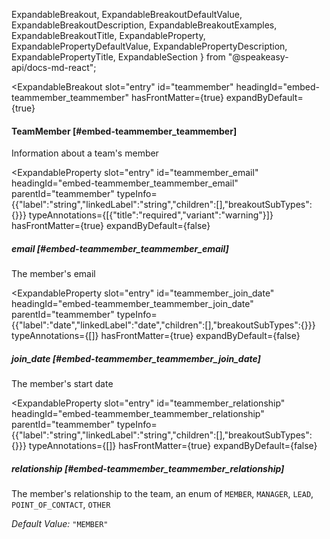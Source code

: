   ExpandableBreakout,
  ExpandableBreakoutDefaultValue,
  ExpandableBreakoutDescription,
  ExpandableBreakoutExamples,
  ExpandableBreakoutTitle,
  ExpandableProperty,
  ExpandablePropertyDefaultValue,
  ExpandablePropertyDescription,
  ExpandablePropertyTitle,
  ExpandableSection
} from "@speakeasy-api/docs-md-react";

<ExpandableSection>

<ExpandableBreakout
  slot="entry"
  id="teammember"
  headingId="embed-teammember_teammember"
  hasFrontMatter={true}
  expandByDefault={true}
>

<ExpandableBreakoutTitle slot="title">

#### TeamMember [#embed-teammember_teammember]

</ExpandableBreakoutTitle>

<ExpandableBreakoutDescription slot="description">

Information about a team's member

</ExpandableBreakoutDescription>

<ExpandableBreakoutExamples slot="examples">

</ExpandableBreakoutExamples>

<ExpandableBreakoutDefaultValue slot="defaultValue">

</ExpandableBreakoutDefaultValue>

</ExpandableBreakout>

<ExpandableProperty
  slot="entry"
  id="teammember_email"
  headingId="embed-teammember_teammember_email"
  parentId="teammember"
  typeInfo={{"label":"string","linkedLabel":"string","children":[],"breakoutSubTypes":{}}}
  typeAnnotations={[{"title":"required","variant":"warning"}]}
  hasFrontMatter={true}
  expandByDefault={false}
>

<ExpandablePropertyTitle slot="title">

##### email [#embed-teammember_teammember_email]

</ExpandablePropertyTitle>

<ExpandablePropertyDescription slot="description">

The member's email

</ExpandablePropertyDescription>

</ExpandableProperty>

<ExpandableProperty
  slot="entry"
  id="teammember_join_date"
  headingId="embed-teammember_teammember_join_date"
  parentId="teammember"
  typeInfo={{"label":"date","linkedLabel":"date","children":[],"breakoutSubTypes":{}}}
  typeAnnotations={[]}
  hasFrontMatter={true}
  expandByDefault={false}
>

<ExpandablePropertyTitle slot="title">

##### join_date [#embed-teammember_teammember_join_date]

</ExpandablePropertyTitle>

<ExpandablePropertyDescription slot="description">

The member's start date

</ExpandablePropertyDescription>

</ExpandableProperty>

<ExpandableProperty
  slot="entry"
  id="teammember_relationship"
  headingId="embed-teammember_teammember_relationship"
  parentId="teammember"
  typeInfo={{"label":"string","linkedLabel":"string","children":[],"breakoutSubTypes":{}}}
  typeAnnotations={[]}
  hasFrontMatter={true}
  expandByDefault={false}
>

<ExpandablePropertyTitle slot="title">

##### relationship [#embed-teammember_teammember_relationship]

</ExpandablePropertyTitle>

<ExpandablePropertyDescription slot="description">

The member's relationship to the team, an enum of `MEMBER`, `MANAGER`, `LEAD`, `POINT_OF_CONTACT`, `OTHER`

</ExpandablePropertyDescription>

<ExpandablePropertyDefaultValue slot="defaultValue">

_Default Value:_ `"MEMBER"`

</ExpandablePropertyDefaultValue>

</ExpandableProperty>

</ExpandableSection>